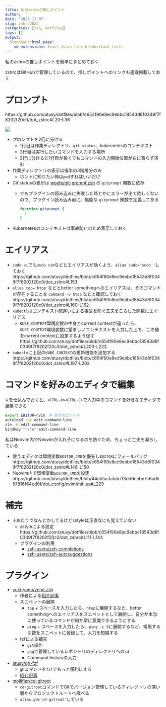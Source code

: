 ```yaml
---
title: 私のzshrcの推しポイント
author: ''
date: '2022-12-07'
slug: zshrc2022
categories: [zsh, dotfiles]
tags: []
output:
  blogdown::html_page:
    md_extensions: +east_asian_line_breaks+task_lists
---
```


私のzshrcの推しポイントを簡単にまとめておく

zshrcはGitHubで管理しているので、推しポイントへのリンクも適宜掲載しておく

# プロンプト

https://github.com/atusy/dotfiles/blob/c654f90e8ec9ebbc18543d8f0349f7f8202f20c0/dot_zshrc#L20-L36

![](images/prompt.png)

- プロンプトを2行に分ける
    - 1行目は作業ディレクトリ、`git status`、kubernetesのコンテキスト
    - 2行目は実行したいコマンドを入力する場所
    - 2行に分けると1行目が長くてもコマンドの入力開始位置が右に寄らず済む
- 作業ディレクトリの表示は後半の3階層分のみ
    - ホントに知りたい時は`pwd`すればいいだけ
- Git statusの表示は [woefe/git-prompt.zsh](https://github.com/woefe/git-prompt.zsh) の `gitprompt` 関数に依存
    - でもプラグインの読み込みに失敗した時とかにエラーが出て欲しくないので、プラグイン読み込み前に、無能な `gitprompt` 関数を定義してある

      ``` bash
      function gitprompt {
        :
      }
      ```
- Kubernetesのコンテキストは事故防止のため表示しておく

# エイリアス

- `sudo vi`でも`sudo vim`などとエイリアスが効くよう、`alias sudo='sudo '`しておく https://github.com/atusy/dotfiles/blob/c654f90e8ec9ebbc18543d8f0349f7f8202f20c0/dot_zshrc#L153
- `alias top='htop'`などとbetter somethingへのエイリアスは、そのコマンドが存在することを `command -v htop` などと確認しておく https://github.com/atusy/dotfiles/blob/c654f90e8ec9ebbc18543d8f0349f7f8202f20c0/dot_zshrc#L160-L162
- `kubectl`はコンテキスト間違いによる事故を防ぐ工夫をこらした関数にエイリアス
    - `KUBE_CONTEXT`環境変数の中身とcurrent contextが違ったら、`KUBE_CONTEXT`環境変数に望ましいコンテキストを入力した上で、この値をcurrent contextに設定するよう促す https://github.com/atusy/dotfiles/blob/c654f90e8ec9ebbc18543d8f0349f7f8202f20c0/dot_zshrc#L203-L223
- `kubectx`に上記の`KUBE_CONTEXT`の更新機能を追加する https://github.com/atusy/dotfiles/blob/c654f90e8ec9ebbc18543d8f0349f7f8202f20c0/dot_zshrc#L197-L202

# コマンドを好みのエディタで編集

↓を仕込んでおくと、`<CTRL-X><CTRL-E>`で入力中のコマンドを好きなエディタで編集できる

``` bash
export EDITOR=nvim  # 好きなエディタ
autoload -Uz edit-command-line
zle -N edit-command-line
bindkey "^x^e" edit-command-line
```

私はNeovim内でNeovimが入れ子になるのを防ぐため、ちょっと工夫を凝らしている

- 使うエディタは環境変数`EDITOR_CMD`を優先し`EDITOR`にフォールバック https://github.com/atusy/dotfiles/blob/c654f90e8ec9ebbc18543d8f0349f7f8202f20c0/dot_zshrc#L146-L150
- Neovim内で環境変数`EDITOR_CMD`を設定 https://github.com/atusy/dotfiles/blob/44cbfacfafab7f3dd6cebe7c6ad557816f64ed0f/dot_config/nvim/init.lua#L229

# 補完

- ↓あたりでなんとかしてるけどzstyleは正直なにも覚えていない
    - zstyleによる設定 https://github.com/atusy/dotfiles/blob/c654f90e8ec9ebbc18543d8f0349f7f8202f20c0/dot_zshrc#L111-L144
    - プラグインの利用
        - [zsh-users/zsh-completions](https://github.com/zsh-users/zsh-completions)
        - [zsh-users/zsh-autosuggestions](https://github.com/zsh-users/zsh-autosuggestions)

# プラグイン

- [yuki-yano/zeno.zsh](https://github.com/yuki-yano/zeno.zsh)
    - 作者による[紹介記事](https://zenn.dev/yano/articles/zsh_plugin_from_deno)
    - スニペットの展開
        - `top` + スペースを入力したら、`htop`に展開するなど、better somethingへのエイリアスをスニペットとして展開し、自分が本当に使っているコマンドが何か常に意識できるようにする
        - `ping` + スペースを入力したら、`ping -c 5`に展開するなど、常用する引数をスニペットに登録して、入力を短縮する
    - fzfによる補完
        - `git`操作
        - `ghq`で管理しているレポジトリのディレクトリへの`cd`
        - Command historyの入力
- [atusy/gh-fzf](https://github.com/atusy/gh-fzf)
    - `gh`コマンドを`fzf`でもっと便利にする
    - [紹介記事](https://blog.atusy.net/2021/07/10/publish-gh-fzf/)
- [mollifier/cd-gitroot](https://github.com/mollifier/cd-gitroot)
    - `cd-gitroot`コマンドでGitでバージョン管理しているディレクトリの深い層からプロジェクトルートへ飛べる
    - `alias gd='cd-gitroot'`している


